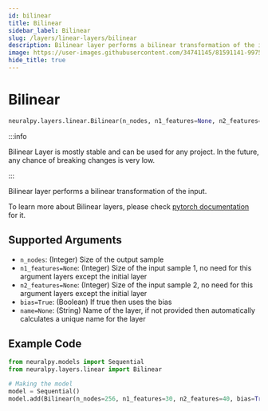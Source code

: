 ```yaml
---
id: bilinear
title: Bilinear
sidebar_label: Bilinear
slug: /layers/linear-layers/bilinear
description: Bilinear layer performs a bilinear transformation of the input
image: https://user-images.githubusercontent.com/34741145/81591141-99752900-93d9-11ea-9ef6-cc2c68daaa19.png
hide_title: true
---
```


# Bilinear

```python
neuralpy.layers.linear.Bilinear(n_nodes, n1_features=None, n2_features=None, bias=True, name=None)
```

:::info

Bilinear Layer is mostly stable and can be used for any project. In the future, any chance of breaking changes is very low.

:::

Bilinear layer performs a bilinear transformation of the input.

To learn more about Bilinear layers, please check [pytorch documentation](https://pytorch.org/docs/stable/nn.html?highlight=bilinear) for it.

## Supported Arguments

- `n_nodes`: (Integer) Size of the output sample
- `n1_features=None`: (Integer) Size of the input sample 1, no need for this argument layers except the initial layer
- `n2_features=None`: (Integer) Size of the input sample 2, no need for this argument layers except the initial layer
- `bias=True`: (Boolean) If true then uses the bias
- `name=None`: (String) Name of the layer, if not provided then automatically calculates a unique name for the layer

## Example Code

```python
from neuralpy.models import Sequential
from neuralpy.layers.linear import Bilinear

# Making the model
model = Sequential()
model.add(Bilinear(n_nodes=256, n1_features=30, n2_features=40, bias=True, name="Input Layer"))
```
